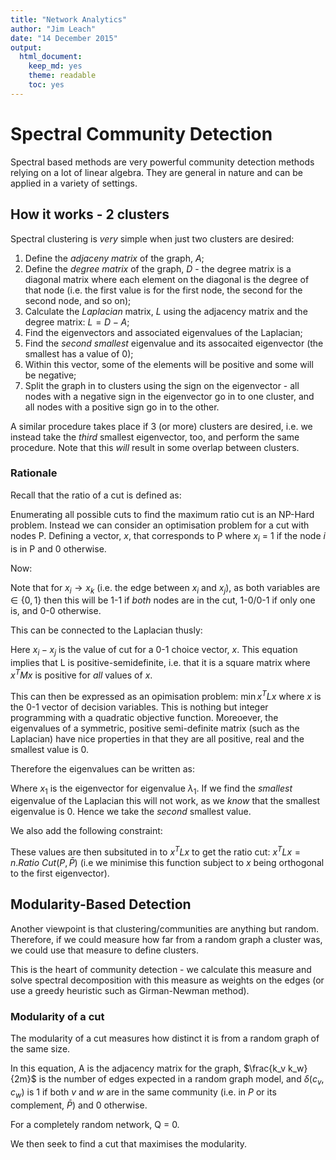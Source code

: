 ```yaml
---
title: "Network Analytics"
author: "Jim Leach"
date: "14 December 2015"
output:
  html_document:
    keep_md: yes
    theme: readable
    toc: yes
---
```


# Spectral Community Detection

Spectral based methods are very powerful community detection methods relying on a lot of linear algebra. They are general in nature and can be applied in a variety of settings. 

## How it works - 2 clusters

Spectral clustering is _very_ simple when just two clusters are desired:

1. Define the _adjaceny matrix_ of the graph, $A$;
2. Define the _degree matrix_ of the graph, $D$ - the degree matrix is a diagonal matrix where each element on the diagonal is the degree of that node (i.e. the first value is for the first node, the second for the second node, and so on);
3. Calculate the _Laplacian_ matrix, $L$ using the adjacency matrix and the degree matrix: $L = D-A$;
4. Find the eigenvectors and associated eigenvalues of the Laplacian;
5. Find the _second smallest_ eigenvalue and its assocaited eigenvector (the smallest has a value of 0);
6. Within this vector, some of the elements will be positive and some will be negative;
7. Split the graph in to clusters using the sign on the eigenvector - all nodes with a negative sign in the eigenvector go in to one cluster, and all nodes with a positive sign go in to the other.

A similar procedure takes place if 3 (or more) clusters are desired, i.e. we instead take the _third_ smallest eigenvector, too, and perform the same procedure. Note that this _will_ result in some overlap between clusters.

### Rationale

Recall that the ratio of a cut is defined as:

\begin{equation}
Ratio\ Cut(P) = \dfrac{1}{k} \sum_{i=1}^k\dfrac{cut(P_i, \hat{P_i})}{|P_i|}
\end{equation}

Enumerating all possible cuts to find the maximum ratio cut is an NP-Hard problem. Instead we can consider an optimisation problem for a cut with nodes P. Defining a vector, $x$, that corresponds to P where $x_i$ = 1 if the node $i$ is in P and 0 otherwise.

Now:

\begin{equation} \label{eq:cutP}
\begin{split}
Cut(P, \bar{P}) = \sum_{(i,j) \in E}(x_i - x_j)^2 \\
|P| = \sum_{i\in V}x_i^2 = x^Tx
\end{split}
\end{equation}


Note that for $x_i \rightarrow x_k$ (i.e. the edge between $x_i$ and $x_j$), as both variables are $\in \{0, 1\}$ then this will be 1-1 if _both_ nodes are in the cut, 1-0/0-1 if only one is, and 0-0 otherwise.

This \eqref{eq:cutP} can be connected to the Laplacian thusly:

\begin{equation}
\begin{split}
\text{Because L = D- A:} \\
x^TLX = x^TDx - x^TAx = \sum_{i=1}^nd_ix_i^2 - \sum_{(i, j)\in E}x_ix_j \\
\text{Cross-multiplying i with j: }\\
= \dfrac{1}{2}(2\sum_{i=1}^n d_i x_i^2 - 2 \sum_{(i, j)\in E}x_ix_j) \\
= \dfrac{1}{2}(\sum_{i=1}^n d_i x_i^2 - 2\sum_{(i, j)\in E}x_ix_j + \sum_{j=1}^n d_j x_j^2) \\
\text{Value is squared, therefore always positive} \\
= \dfrac{1}{2}(\sum_{(i, j)\in E} (x_i - x_j)^2) \\
\end{split}
\end{equation}

Here $x_i - x_j$ is the value of cut for a 0-1 choice vector, $x$. This equation implies that L is positive-semidefinite, i.e. that it is a square matrix where $x^TMx$ is positive for _all_ values of $x$. 

This can then be expressed as an opimisation problem: $\min x^TLx$ where $x$ is the 0-1 vector of decision variables. This is nothing but integer programming with a quadratic objective function. Moreoever, the eigenvalues of a symmetric, positive semi-definite matrix (such as the Laplacian) have nice properties in that they are all positive, real and the smallest value is 0. 

Therefore the eigenvalues can be written as:

\begin{equation}
\begin{split}
\lambda_1 = \min_x \dfrac{x^TAx}{x^Tx},\ x_1 = \arg \min_x \dfrac{x^TAx}{x^Tx} \\
\lambda_2 = \min_{x\perp x_1} \dfrac{x^TAx}{x^Tx},\ x_2 = \arg \min_{x\perp x_1} \dfrac{x^TAx}{x^Tx} 
\end{split}
\end{equation}

Where $x_1$ is the eigenvector for eigenvalue $\lambda_1$. If we find the _smallest_ eigenvalue of the Laplacian this will not work, as we _know_ that the smallest eigenvalue is 0. Hence we take the _second_ smallest value. 

We also add the following constraint:

\begin{equation}
x_i = \begin{cases} 
        \sqrt{\dfrac{|\bar{P}|}{|P|}}\ i \in P \\ 
        -\sqrt{\dfrac{|\bar{P}|}{|P|}}\ i \in \bar{P }
    \end{cases}
\end{equation}

These values are then subsituted in to $x^TLx$ to get the ratio cut: $x^TLx = n.Ratio\ Cut(P, \bar{P})$ (i.e we minimise this function subject to $x$ being orthogonal to the first eigenvector).

## Modularity-Based Detection

Another viewpoint is that clustering/communities are anything but random. Therefore, if we could measure how far from a random graph a cluster was, we could use that measure to define clusters. 

This is the heart of community detection - we calculate this measure and solve spectral decomposition with this measure as weights on the edges (or use a greedy heuristic such as Girman-Newman method).

### Modularity of a cut

The modularity of a cut measures how distinct it is from a random graph of the same size.

\begin{equation}
Q = \dfrac{1}{2m}\sum_{vw}[A_{vw} - \dfrac{k_v k_w}{2m}]\delta(c_v, c_w)
\end{equation}

In this equation, A is the adjacency matrix for the graph, $\frac{k_v k_w}{2m}$ is the number of edges expected in a random graph model, and $\delta(c_v, c_w)$ is 1 if both $v$ and $w$ are in the same community (i.e. in $P$ or its complement, $\bar{P}$) and 0 otherwise. 

For a completely random network, Q = 0. 

We then seek to find a cut that maximises the modularity. 